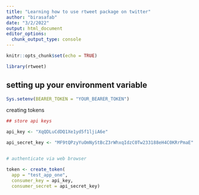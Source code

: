 ---
title: "Learning how to use rtweet package on twitter"
author: "birasafab"
date: "3/2/2022"
output: html_document
editor_options: 
  chunk_output_type: console
---

```{r setup, include=FALSE}
knitr::opts_chunk$set(echo = TRUE)

library(rtweet)

```


## setting up your environment variable

```{r}
Sys.setenv(BEARER_TOKEN = "YOUR_BEARER_TOKEN")
```



creating tokens
```{r}
## store api keys 

api_key <- "XqQDLuCdDQ1Xe1yd5f1ljiA6e"

api_secret_key <- "MF9tQPzyYuOmNyStBcZ3rWhxqIdzC0Tw233188eH4C0KRrPmaE"


# authenticate via web browser

token <- create_token(
  app = "test_app_one",
  consumer_key = api_key,
  consumer_secret = api_secret_key)
```

